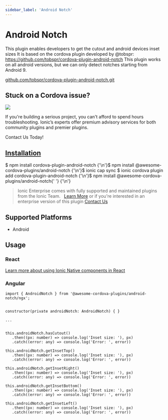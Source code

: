 ```yaml
---
sidebar_label: 'Android Notch'
---
```



# Android Notch

This plugin enables developers to get the cutout and android devices inset sizes
It is based on the cordova plugin developed by @tobspr: https://github.com/tobspr/cordova-plugin-android-notch
This plugin works on all android versions, but we can only detect notches starting from Android 9.

<p>
  <a href="https://github.com/tobspr/cordova-plugin-android-notch.git" target="_blank" el="noopener" className="git-link">github.com/tobspr/cordova-plugin-android-notch.git</a>
</p>

<h2>Stuck on a Cordova issue?</h2>
<DocsCard
  className="cordova-ee-card"
  header="Don't waste precious time on plugin issues."
  href="https://ionicframework.com/sales?product_of_interest=Ionic%20Native"
>
  <div>
    <img src="/docs/icons/native-cordova-bot.png" className="cordova-ee-img" />
    <p>If you're building a serious project, you can't afford to spend hours troubleshooting. Ionic’s experts offer premium advisory services for both community plugins and premier plugins.</p>
    <DocsButton className="native-ee-detail">Contact Us Today!</DocsButton>
  </div>
</DocsCard>

<h2 id="installation">
  <a href="#installation">Installation</a>
</h2>
<Tabs
  groupId="runtime"
  defaultValue="Capacitor"
  values={[
    { value: 'Capacitor', label: 'Capacitor' },
    { value: 'Cordova', label: 'Cordova' },
    { value: 'Enterprise', label: 'Enterprise' },
  ]}
>
  <TabItem value="Capacitor">
    <CodeBlock className="language-shell">
      $ npm install cordova-plugin-android-notch {'\n'}$ npm install @awesome-cordova-plugins/android-notch {'\n'}$
      ionic cap sync
    </CodeBlock>
  </TabItem>
  <TabItem value="Cordova">
    <CodeBlock className="language-shell">
      $ ionic cordova plugin add cordova-plugin-android-notch {'\n'}$ npm install @awesome-cordova-plugins/android-notch{' '}
      {'\n'}
    </CodeBlock>
  </TabItem>
  <TabItem value="Enterprise">
    <blockquote>
      Ionic Enterprise comes with fully supported and maintained plugins from the Ionic Team. &nbsp;
      <a className="btn" href="https://ionic.io/docs/premier-plugins">Learn More</a> or if you're interested in an enterprise version of this plugin <a className="btn" href="https://ionicframework.com/sales?product_of_interest=Ionic%20Enterprise%20Engine">Contact Us</a>
    </blockquote>
  </TabItem>
</Tabs>

## Supported Platforms

- Android

## Usage

### React

[Learn more about using Ionic Native components in React](../native-community.md#react)

### Angular

```tsx
import { AndroidNotch } from '@awesome-cordova-plugins/android-notch/ngx';


constructor(private androidNotch: AndroidNotch) { }

...


this.androidNotch.hasCutout()
   .then((px: number) => console.log('Inset size: '), px)
   .catch((error: any) => console.log('Error: ', error))

this.androidNotch.getInsetTop()
   .then((px: number) => console.log('Inset size: '), px)
   .catch((error: any) => console.log('Error: ', error))

this.androidNotch.getInsetRight()
   .then((px: number) => console.log('Inset size: '), px)
   .catch((error: any) => console.log('Error: ', error))

this.androidNotch.getInsetBottom()
   .then((px: number) => console.log('Inset size: '), px)
   .catch((error: any) => console.log('Error: ', error))

this.androidNotch.getInsetLeft()
   .then((px: number) => console.log('Inset size: '), px)
   .catch((error: any) => console.log('Error: ', error))

```
